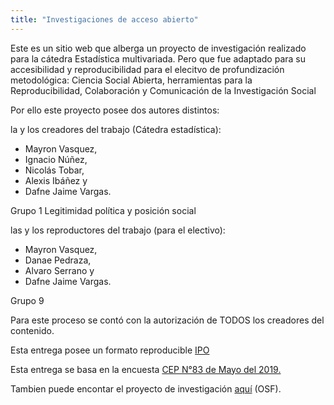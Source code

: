 ```yaml
---
title: "Investigaciones de acceso abierto"
---
```


Este es un sitio web que alberga un proyecto de investigación realizado para la cátedra Estadística multivariada. Pero que fue adaptado para su accesibilidad y reproducibilidad para el elecitvo de profundización metodológica: Ciencia Social Abierta, herramientas para la Reproducibilidad, Colaboración y Comunicación de la Investigación Social

Por ello este proyecto posee dos autores distintos:

la y los creadores del trabajo (Cátedra estadística): 

- Mayron Vasquez, 
- Ignacio Núñez, 
- Nicolás Tobar, 
- Alexis Ibáñez y 
- Dafne Jaime Vargas. 

Grupo 1 Legitimidad política y posición social

las y los reproductores del trabajo (para el electivo): 

- Mayron Vasquez, 
- Danae Pedraza, 
- Alvaro Serrano y 
- Dafne Jaime Vargas. 

Grupo 9

Para este proceso se contó con la autorización de TODOS los creadores del contenido.

Esta entrega posee un formato reproducible [IPO](https://juancarloscastillo.github.io/ipo/)

Esta entrega se basa en la encuesta [CEP N°83 de Mayo del 2019.](https://www.cepchile.cl/cep/encuestas-cep/encuestas-2009-2018/estudio-nacional-de-opinion-publica-mayo-2019)

Tambien puede encontar el proyecto de investigación [aquí](https://osf.io/796bf/) (OSF).
